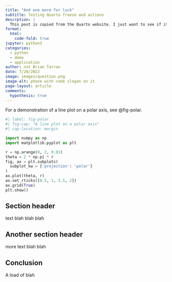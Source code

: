 ```yaml
---
title: "And one more for luck"
subtitle: Testing Quarto freeze and actions
descrption: |
  This post is copied from the Quarto website. I just want to see if it works for creating article types.
format:
  html:
    code-fold: true
jupyter: python3
categories:
  - python
  - demo
  - application
author: not Brian Tarran
date: 7/20/2022
image: images/question.png
image-alt: phone with code slogan on it
page-layout: article
comments:
  hypothesis: true
---
```


For a demonstration of a line plot on a polar axis, see @fig-polar.

```python
#| label: fig-polar
#| fig-cap: "A line plot on a polar axis"
#| cap-location: margin

import numpy as np
import matplotlib.pyplot as plt

r = np.arange(0, 2, 0.01)
theta = 2 * np.pi * r
fig, ax = plt.subplots(
  subplot_kw = {'projection': 'polar'} 
)
ax.plot(theta, r)
ax.set_rticks([0.5, 1, 1.5, 2])
ax.grid(True)
plt.show()
```
## Section header

text blah blah blah

## Another section header

more text blah blah

## Conclusion

A load of blah